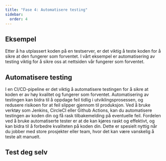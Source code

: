 ```yaml
---
title: "Fase 4: Automatisere testing"
sidebar:
  order: 4
---
```


## Eksempel

Etter å ha utplassert koden på en testserver, er det viktig å teste koden for å sikre at den fungerer som forventet.
I vårt eksempel er automatisering av testing viktig for å sikre oss at nettsiden vår fungerer som forventet.

## Automatisere testing

I en CI/CD-pipeline er det viktig å automatisere testingen for å sikre at koden er av høy kvalitet og fungerer som forventet.
Automatisering av testingen kan bidra til å oppdage feil tidlig i utviklingsprosessen, og redusere risikoen for at feil slipper gjennom til produksjon.
Ved å bruke verktøy som Jenkins, CircleCI eller Github Actions, kan du automatisere testingen av koden din og få rask tilbakemelding på eventuelle feil.
Fordelen ved å bruke automatiserte tester er at de kan kjøres raskt og effektivt, og kan bidra til å forbedre kvaliteten på koden din.
Dette er spesielt nyttig når du jobber med store prosjekter eller team, hvor det kan være vanskelig å teste alt manuelt.

## Test deg selv


<SelectCorrect
  question="Hva gjør 'git add' kommandoen i Git?"
  correct="Den flytter filen med sine nåværende endringer til staging-området."
  wrong1="Den skaper en ny fil i Git repository."
  wrong2="Den flytter alle endringene fra lokalt repository til eksternt repository."
/>


<LikeThisPage />
